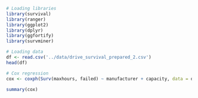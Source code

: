 ```r
# Loading libraries
library(survival)
library(ranger)
library(ggplot2)
library(dplyr)
library(ggfortify)
library(survminer)
```

```r
# Loading data
df <- read.csv('../data/drive_survival_prepared_2.csv')
head(df)
```
```r
# Cox regression
cox <- coxph(Surv(maxhours, failed) ~ manufacturer + capacity, data = df)
```
```r
summary(cox)
```
